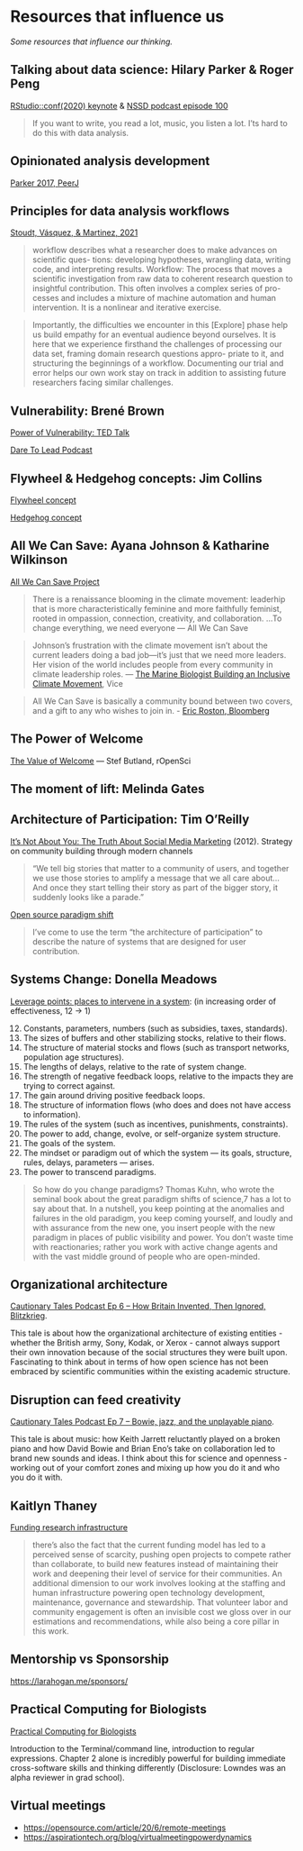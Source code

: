 # Resources that influence us {#resources-influence}

*Some resources that influence our thinking.*

```{=html}
<!---
# Innovation through openness, architecture, leadership, teamwork, and disruption

\*Openness and design is always on my mind, through Openscapes and beyond. But as a scientist, my entryway to it all has been through open science - more specifically/narrowly through data and code - so I am constantly learning of established ideas and stories from leaders of all kinds that inform and inspire me. I think differently now - more actively, optimistically, and boldly - than I did before, and am always trying to connect and reinforce ideas, tools, people, communities that I come across. Kindness is a big part of this too - I tried articulating some of these thoughts in my essay "Open software means kinder science" in [[Scientific American](%5Bhttps://blogs.scientificamerican.com/observations/open-software-means-kinder-science/)](<https://blogs.scientificamerican.com/observations/open-software-means-kinder-science/>)) at the end of my Mozilla Fellowship, but I have a lot more to learn. The plan here is to summarize things I've read and been thinking about along these lines. I highly recommend everything I list here and hope it will be inspiring for you too.\*

Welcoming entryways

I've always talked about Openscapes centered on the "what" : getting jazzed about open data science. But during COVID i've been focusing on the "how": 
and welcoming entryways

- new coders to R and collaborative, reproducible and open practices
- seasoned coders to GitHub
- scientists to open science through data science and publishing
- meeting design

Openscapes not just environmental science. Our roots are here with the community that we grew up with but it is much more. Mozilla. 


**Leaderful organizations**

We should be nurturing and empowering leaderful teams in science - this means horizontal leadership no matter your career stage


Jai: Electricity the cultural adaptation took a long time

Self-Organising System - Extinction Rebellion

--->
```
## Talking about data science: Hilary Parker & Roger Peng

[RStudio::conf(2020) keynote](https://rstudio.com/resources/rstudioconf-2020/not-so-standard-deviations-episode-100/) & [NSSD podcast episode 100](http://nssdeviations.com/100-live-from-rstudio-conf-2020)

> If you want to write, you read a lot, music, you listen a lot. I'ts hard to do this with data analysis.

## Opinionated analysis development

[Parker 2017, PeerJ](https://peerj.com/preprints/3210/)

## Principles for data analysis workflows

[Stoudt, Vásquez, & Martinez, 2021](https://journals.plos.org/ploscompbiol/article?id=10.1371/journal.pcbi.1008770)

> workflow describes what a researcher does to make advances on scientific ques- tions: developing hypotheses, wrangling data, writing code, and interpreting results. Workflow: The process that moves a scientific investigation from raw data to coherent research question to insightful contribution. This often involves a complex series of pro- cesses and includes a mixture of machine automation and human intervention. It is a nonlinear and iterative exercise.

> Importantly, the difficulties we encounter in this \[Explore\] phase help us build empathy for an eventual audience beyond ourselves. It is here that we experience firsthand the challenges of processing our data set, framing domain research questions appro- priate to it, and structuring the beginnings of a workflow. Documenting our trial and error helps our own work stay on track in addition to assisting future researchers facing similar challenges.

## Vulnerability: Brené Brown

[Power of Vulnerability: TED Talk](https://www.ted.com/talks/brene_brown_the_power_of_vulnerability?language=en)

[Dare To Lead Podcast](https://brenebrown.com/dtl-podcast/)

## Flywheel & Hedgehog concepts: Jim Collins

[Flywheel concept](https://www.jimcollins.com/concepts/the-flywheel.html)

[Hedgehog concept](https://www.jimcollins.com/concepts/the-hedgehog-concept.html)

## All We Can Save: Ayana Johnson & Katharine Wilkinson

[All We Can Save Project](https://www.allwecansave.earth/)

> There is a renaissance blooming in the climate movement: leaderhip that is more characteristically feminine and more faithfully feminist, rooted in ompassion, connection, creativity, and collaboration. ...To change everything, we need everyone — All We Can Save

> Johnson’s frustration with the climate movement isn’t about the current leaders doing a bad job—it’s just that we need more leaders. Her vision of the world includes people from every community in climate leadership roles. — [The Marine Biologist Building an Inclusive Climate Movement](https://www.vice.com/en/article/5dpyn3/the-marine-biologist-building-an-inclusive-climate-movement), Vice

> All We Can Save is basically a community bound between two covers, and a gift to any who wishes to join in. - [Eric Roston, Bloomberg](https://www.bloomberg.com/news/articles/2020-12-22/this-book-about-climate-change-will-give-you-hope)

## The Power of Welcome

[The Value of Welcome](https://ropensci.org/blog/2017/07/18/value-of-welcome/) — Stef Butland, rOpenSci

## The moment of lift: Melinda Gates

## Architecture of Participation: Tim O'Reilly

[It's Not About You: The Truth About Social Media Marketing](https://www.linkedin.com/pulse/20121002122119-16553-it-s-not-about-you-the-truth-about-social-media-marketing) (2012). Strategy on community building through modern channels

> "We tell big stories that matter to a community of users, and together we use those stories to amplify a message that we all care about...And once they start telling their story as part of the bigger story, it suddenly looks like a parade."

[Open source paradigm shift](https://www.oreilly.com/pub/a/tim/articles/paradigmshift_0504.html)

> I've come to use the term "the architecture of participation" to describe the nature of systems that are designed for user contribution.

## Systems Change: Donella Meadows

[Leverage points: places to intervene in a system](http://donellameadows.org/archives/leverage-points-places-to-intervene-in-a-system/): (in increasing order of effectiveness, 12 -> 1)

12. Constants, parameters, numbers (such as subsidies, taxes, standards).
11. The sizes of buffers and other stabilizing stocks, relative to their flows.
10. The structure of material stocks and flows (such as transport networks, population age structures).
9. The lengths of delays, relative to the rate of system change.
8. The strength of negative feedback loops, relative to the impacts they are trying to correct against.
7. The gain around driving positive feedback loops.
6. The structure of information flows (who does and does not have access to information).
5. The rules of the system (such as incentives, punishments, constraints).
4. The power to add, change, evolve, or self-organize system structure.
3. The goals of the system.
2. The mindset or paradigm out of which the system — its goals, structure, rules, delays, parameters — arises.
1. The power to transcend paradigms.

> So how do you change paradigms? Thomas Kuhn, who wrote the seminal book about the great paradigm shifts of science,7 has a lot to say about that. In a nutshell, you keep pointing at the anomalies and failures in the old paradigm, you keep coming yourself, and loudly and with assurance from the new one, you insert people with the new paradigm in places of public visibility and power. You don’t waste time with reactionaries; rather you work with active change agents and with the vast middle ground of people who are open-minded.

## Organizational architecture

[Cautionary Tales Podcast Ep 6 -- How Britain Invented, Then Ignored, Blitzkrieg](http://timharford.com/2019/12/cautionary-tales-ep-6-how-britain-invented-then-ignored-blitzkrieg/).

This tale is about how the organizational architecture of existing entities - whether the British army, Sony, Kodak, or Xerox - cannot always support their own innovation because of the social structures they were built upon. Fascinating to think about in terms of how open science has not been embraced by scientific communities within the existing academic structure.

## Disruption can feed creativity

[Cautionary Tales Podcast Ep 7 -- Bowie, jazz, and the unplayable piano](http://timharford.com/2019/12/cautionary-tales-ep-7-bowie-jazz-and-the-unplayable-piano/).

This tale is about music: how Keith Jarrett reluctantly played on a broken piano and how David Bowie and Brian Eno's take on collaboration led to brand new sounds and ideas. I think about this for science and openness - working out of your comfort zones and mixing up how you do it and who you do it with.

## Kaitlyn Thaney

[Funding research infrastructure](https://www.force11.org/blog/infrastructure-series-funding-research-infrastructure)

> there’s also the fact that the current funding model has led to a perceived sense of scarcity, pushing open projects to compete rather than collaborate, to build new features instead of maintaining their work and deepening their level of service for their communities. An additional dimension to our work involves looking at the staffing and human infrastructure powering open technology development, maintenance, governance and stewardship. That volunteer labor and community engagement is often an invisible cost we gloss over in our estimations and recommendations, while also being a core pillar in this work.

```{=html}
<!---
**Science as behaviour: Using a behaviour change approach to increase uptake of open science**
Emma Norris & Daryl B. O’Connor
To cite this article: Emma Norris & Daryl B. O’Connor (2019) Science as behaviour: Using a behaviour change approach to increase uptake of open science, Psychology & Health, 34:12, 1397-1406, DOI: 10.1080/08870446.2019.1679373
To link to this article: https://doi.org/10.1080/08870446.2019.1679373

Focused on the behavior changes and interactions needed at the level of J, journals/publishers, F, funders, I, institutions, R, researchers.

Behavior Change Wheel (specifiaclly COM-B) posits three essential conditions as required to result in a behaviour (Michie et al., 2011): 

1. ‘capability’ in the individual’s psychological and physical capacity to enact a behaviour
1. ‘opportunity’ in the physical and social environment beyond the individual that allow a behaviour
1. ‘motivation’ in the reflective and automatic mechanisms that activate or inhibit a behaviour 

Another possibility might be to develop a Volitional Help Sheet for Open Science (VHS-OS; Armitage, 2008). The VHS technique is a simple technique that has been developed to help facilitate the forma- tion of if-then plans (or implementation intentions). This technique has been shown to be effective by encouraging respondents to actively form plans that help overcome salient barriers to engaging in a range of behaviours (Armitage, 2008; Armitage & Arden, 2012; O’Connor, Armitage, & Ferguson, 2015). Therefore, this might represent another fruitful way forward.

https://www.cos.io/blog/open-science-is-a-behavior
--->
```
## Mentorship vs Sponsorship

<https://larahogan.me/sponsors/>

## Practical Computing for Biologists

[Practical Computing for Biologists](https://practicalcomputing.org/)

Introduction to the Terminal/command line, introduction to regular expressions. Chapter 2 alone is incredibly powerful for building immediate cross-software skills and thinking differently (Disclosure: Lowndes was an alpha reviewer in grad school).

## Virtual meetings

  - <https://opensource.com/article/20/6/remote-meetings>
  - <https://aspirationtech.org/blog/virtualmeetingpowerdynamics>

